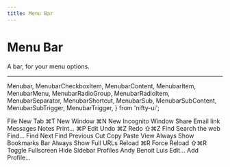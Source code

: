 ```yaml
---
title: Menu Bar
---
```


# Menu Bar

A bar, for your menu options.

---

  Menubar,
  MenubarCheckboxItem,
  MenubarContent,
  MenubarItem,
  MenubarMenu,
  MenubarRadioGroup,
  MenubarRadioItem,
  MenubarSeparator,
  MenubarShortcut,
  MenubarSub,
  MenubarSubContent,
  MenubarSubTrigger,
  MenubarTrigger,
} from 'nifty-ui';

<Menubar>
  <MenubarMenu>
    <MenubarTrigger>File</MenubarTrigger>
    <MenubarContent>
      <MenubarItem>
        New Tab <MenubarShortcut>⌘T</MenubarShortcut>
      </MenubarItem>
      <MenubarItem>
        New Window <MenubarShortcut>⌘N</MenubarShortcut>
      </MenubarItem>
      <MenubarItem disabled>New Incognito Window</MenubarItem>
      <MenubarSeparator />
      <MenubarSub>
        <MenubarSubTrigger>Share</MenubarSubTrigger>
        <MenubarSubContent>
          <MenubarItem>Email link</MenubarItem>
          <MenubarItem>Messages</MenubarItem>
          <MenubarItem>Notes</MenubarItem>
        </MenubarSubContent>
      </MenubarSub>
      <MenubarSeparator />
      <MenubarItem>
        Print... <MenubarShortcut>⌘P</MenubarShortcut>
      </MenubarItem>
    </MenubarContent>
  </MenubarMenu>
  <MenubarMenu>
    <MenubarTrigger>Edit</MenubarTrigger>
    <MenubarContent>
      <MenubarItem>
        Undo <MenubarShortcut>⌘Z</MenubarShortcut>
      </MenubarItem>
      <MenubarItem>
        Redo <MenubarShortcut>⇧⌘Z</MenubarShortcut>
      </MenubarItem>
      <MenubarSeparator />
      <MenubarSub>
        <MenubarSubTrigger>Find</MenubarSubTrigger>
        <MenubarSubContent>
          <MenubarItem>Search the web</MenubarItem>
          <MenubarSeparator />
          <MenubarItem>Find...</MenubarItem>
          <MenubarItem>Find Next</MenubarItem>
          <MenubarItem>Find Previous</MenubarItem>
        </MenubarSubContent>
      </MenubarSub>
      <MenubarSeparator />
      <MenubarItem>Cut</MenubarItem>
      <MenubarItem>Copy</MenubarItem>
      <MenubarItem>Paste</MenubarItem>
    </MenubarContent>
  </MenubarMenu>
  <MenubarMenu>
    <MenubarTrigger>View</MenubarTrigger>
    <MenubarContent>
      <MenubarCheckboxItem>Always Show Bookmarks Bar</MenubarCheckboxItem>
      <MenubarCheckboxItem checked>Always Show Full URLs</MenubarCheckboxItem>
      <MenubarSeparator />
      <MenubarItem inset>
        Reload <MenubarShortcut>⌘R</MenubarShortcut>
      </MenubarItem>
      <MenubarItem disabled inset>
        Force Reload <MenubarShortcut>⇧⌘R</MenubarShortcut>
      </MenubarItem>
      <MenubarSeparator />
      <MenubarItem inset>Toggle Fullscreen</MenubarItem>
      <MenubarSeparator />
      <MenubarItem inset>Hide Sidebar</MenubarItem>
    </MenubarContent>
  </MenubarMenu>
  <MenubarMenu>
    <MenubarTrigger>Profiles</MenubarTrigger>
    <MenubarContent>
      <MenubarRadioGroup value="benoit">
        <MenubarRadioItem value="andy">Andy</MenubarRadioItem>
        <MenubarRadioItem value="benoit">Benoit</MenubarRadioItem>
        <MenubarRadioItem value="Luis">Luis</MenubarRadioItem>
      </MenubarRadioGroup>
      <MenubarSeparator />
      <MenubarItem inset>Edit...</MenubarItem>
      <MenubarSeparator />
      <MenubarItem inset>Add Profile...</MenubarItem>
    </MenubarContent>
  </MenubarMenu>
</Menubar>
